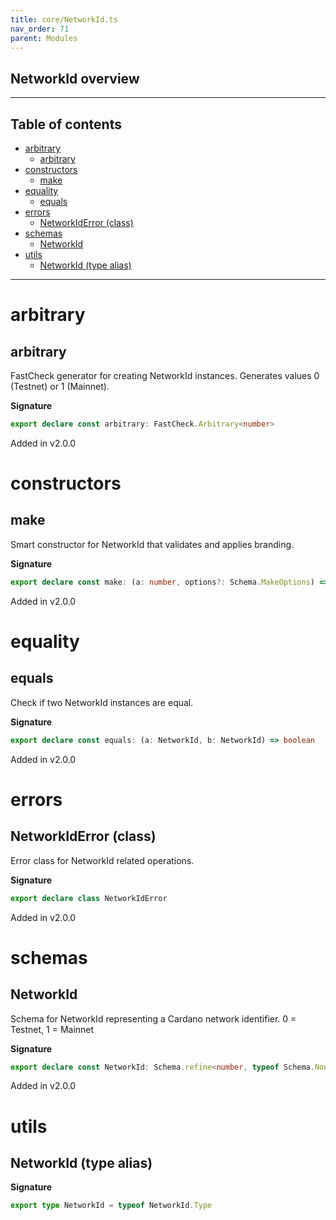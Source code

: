 ```yaml
---
title: core/NetworkId.ts
nav_order: 71
parent: Modules
---
```


## NetworkId overview

---

<h2 className="text-delta">Table of contents</h2>

- [arbitrary](#arbitrary)
  - [arbitrary](#arbitrary-1)
- [constructors](#constructors)
  - [make](#make)
- [equality](#equality)
  - [equals](#equals)
- [errors](#errors)
  - [NetworkIdError (class)](#networkiderror-class)
- [schemas](#schemas)
  - [NetworkId](#networkid)
- [utils](#utils)
  - [NetworkId (type alias)](#networkid-type-alias)

---

# arbitrary

## arbitrary

FastCheck generator for creating NetworkId instances.
Generates values 0 (Testnet) or 1 (Mainnet).

**Signature**

```ts
export declare const arbitrary: FastCheck.Arbitrary<number>
```

Added in v2.0.0

# constructors

## make

Smart constructor for NetworkId that validates and applies branding.

**Signature**

```ts
export declare const make: (a: number, options?: Schema.MakeOptions) => number
```

Added in v2.0.0

# equality

## equals

Check if two NetworkId instances are equal.

**Signature**

```ts
export declare const equals: (a: NetworkId, b: NetworkId) => boolean
```

Added in v2.0.0

# errors

## NetworkIdError (class)

Error class for NetworkId related operations.

**Signature**

```ts
export declare class NetworkIdError
```

Added in v2.0.0

# schemas

## NetworkId

Schema for NetworkId representing a Cardano network identifier.
0 = Testnet, 1 = Mainnet

**Signature**

```ts
export declare const NetworkId: Schema.refine<number, typeof Schema.NonNegative>
```

Added in v2.0.0

# utils

## NetworkId (type alias)

**Signature**

```ts
export type NetworkId = typeof NetworkId.Type
```
